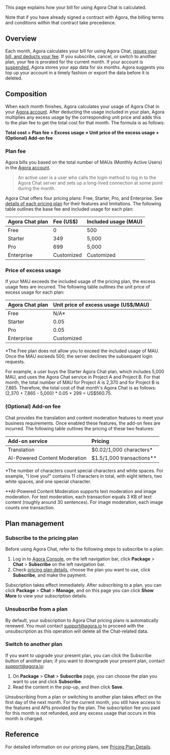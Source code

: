 
This page explains how your bill for using Agora Chat is calculated.

Note that if you have already signed a contract with Agora, the billing terms and conditions within that contract take precedence.

## Overview

Each month, Agora calculates your bill for using Agora Chat, [issues your bill, and deducts your fee](billing-policies). If you subscribe, cancel, or switch to another plan, your fee is prorated for the current month. If your account is [suspended](billing-policies), Agora stores your app data for six months. Agora suggests you top up your account in a timely fashion or export the data before it is deleted.

## Composition

When each month finishes, Agora calculates your usage of Agora Chat in your [Agora account](/agora-chat/reference/manage-agora-account#create-an-agora-account). After deducting the usage included in your plan, Agora multiplies any excess usage by the corresponding unit price and adds this to the plan fee to get the total cost for that month. The formula is as follows:

**Total cost = Plan fee + Excess usage × Unit price of the excess usage + (Optional) Add-on fee** 

### Plan fee

Agora bills you based on the total number of MAUs (Monthly Active Users) in the [Agora account](/agora-chat/reference/manage-agora-account#create-an-agora-account).

> An active user is a user who calls the login method to log in to the Agora Chat server and sets up a long-lived connection at some point during the month.

Agora Chat offers four pricing plans: Free, Starter, Pro, and Enterprise. See [details of each pricing plan](../reference/pricing-plan-details) for their features and limitations. The following table outlines the base fee and included usage for each plan:

| Agora Chat plan | Fee (US$)  | Included usage (MAU) | 
| :-------------- | :--------- | :------------------- | 
| Free            | 0          | 500                  | 
| Starter         | 349        | 5,000                | 
| Pro             | 699        | 5,000                | 
| Enterprise      | Customized | Customized           | 


### Price of excess usage

If your MAU exceeds the included usage of the pricing plan, the excess usage fees are incurred. The following table outlines the unit price of excess usage for each plan:

| Agora Chat plan | Unit price of excess usage (US$/MAU) |
| :-------------- | :----------------------------------- |
| Free            |    N/A*       |
| Starter         | 0.05     |
| Pro             | 0.05        |
| Enterprise      | Customized           |

*The Free plan does not allow you to exceed the included usage of MAU. Once the MAU exceeds 500, the server declines the subsequent login requests.

For example, a user buys the Starter Agora Chat plan, which includes 5,000 MAU, and uses the Agora Chat service in Project A and Project B. For that month, the total number of MAU for Project A is 2,370 and for Project B is 7,865. Therefore, the total cost of that month's Agora Chat is as follows: (2,370 + 7,865 - 5,000) * 0.05 + 299 = US$560.75.


### (Optional) Add-on fee

Chat provides the translation and content moderation features to meet your business requirements. Once enabled these features, the add-on fees are incurred. The following table outlines the pricing of these two features:

| Add-on service | Pricing |
| :-------------- | :----------------------------------- |
| Translation | $0.02/1,000 characters* |
| AI-Powered Content Moderation | $1.5/1,000 transactions** |

*The number of characters count special characters and white spaces. For example, "I love you!" contains 11 characters in total, with eight letters, two white spaces, and one special character.  

**AI-Powered Content Moderation supports text moderation and image moderation. For text moderation, each transaction equals 3 KB of text content (roughly around 30 sentences). For image moderation, each image counts one transaction.

## Plan management

### Subscribe to the pricing plan

Before using Agora Chat, refer to the following steps to subscribe to a plan:

1. Log in to [Agora Console](https://console.agora.io/), on the left navigation bar, click **Package** > **Chat** > **Subscribe** on the left navigation bar.
2. Check [pricing plan details](pricing-plan-details), choose the plan you want to use, click **Subscribe**, and make the payment.

Subscription takes effect immediately. After subscribing to a plan, you can click **Package** > **Chat** > **Manage**, and on this page you can click **Show More** to view your subscription details.


### Unsubscribe from a plan

By default, your subscription to Agora Chat pricing plans is automatically renewed. You must contact [support@agora.io](mailto:support@agora.io) to proceed with the unsubscription as this operation will delete all the Chat-related data.


### Switch to another plan

If you want to upgrade your present plan, you can click the Subscribe button of another plan; if you want to downgrade your present plan, contact [support@agora.io](mailto:support@agora.io):

1. On **Package** > **Chat** > **Subscribe** page, you can choose the plan you want to use and click **Subscribe**.
2. Read the content in the pop-up, and then click **Save**.

Unsubscribing from a plan or switching to another plan takes effect on the first day of the next month. For the current month, you still have access to the features and APIs provided by the plan. The subscription fee you paid for this month is not refunded, and any excess usage that occurs in this month is charged.

## Reference

For detailed information on our pricing plans, see [Pricing Plan Details](../reference/pricing-plan-details).